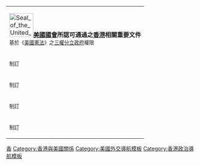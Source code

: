 {| class="wikitable" style="float:right; text-align:center;"
|colspan=4|[[File:Seal of the United States Congress.svg|right|64px]]'''[[美國國會]]所認可通過之[[香港]]相關重要文件'''<br><small>基於《[[美國憲法]]》之[[三權分立]][[美國政府|政府]]權限</small>
|-
|<small>制訂</small>
|<small>1992年</small>
|《[[美國－香港政策法]]》
|<small>[[美國參議院|參議院]]提出</small>
|-
|<small>制訂</small>
|<small>2019年</small>
|《[[香港人權與民主法]]》
|<small>[[美國參議院|參議院]]提出</small>
|-
|<small>制訂</small>
|<small>2019年</small>
|《[[保護香港法]]》
|<small>[[美國參議院|參議院]]提出</small>
|-
|<small>制訂</small>
|<small>2020年</small>
|《[[香港自治法]]》
|<small>[[美國眾議院|眾議院]]提出</small>
|}<noinclude>
[[Category:美国外交立法|香]]
[[Category:香港與美國關係]]
[[Category:美國外交導航模板]]
[[Category:香港政治導航模板]]
</noinclude>